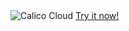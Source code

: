 <div id='cloud-header'>
  <img
    className='calico-cloud-img'
    src='/img/calico-enterprise/v3.14/calico-cloud-large.png'
    alt='Calico Cloud'
  />
  <a
    href='https://www.tigera.io/tigera-products/cloud-trial'
    className='request-demo-button'
    target='_blank'
    rel='noopener noreferreer'
  >
    Try it now!
  </a>
</div>
